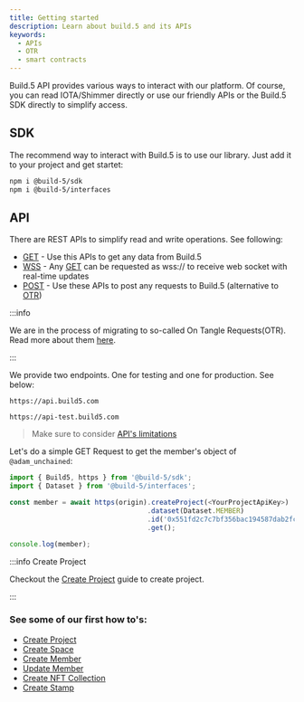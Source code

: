 ```yaml
---
title: Getting started
description: Learn about build.5 and its APIs
keywords:
  - APIs
  - OTR
  - smart contracts
---
```



Build.5 API provides various ways to interact with our platform. Of course, you can read IOTA/Shimmer directly or use our friendly APIs or the Build.5 SDK directly to simplify access.

## SDK

The recommend way to interact with Build.5 is to use our library. Just add it to your project and get startet:

```bash npm2yarn
npm i @build-5/sdk
npm i @build-5/interfaces
```

## API

There are REST APIs to simplify read and write operations. See following:
- [GET](search-get) - Use this APIs to get any data from Build.5
- [WSS](search-get) - Any [GET](search-get) can be requested as wss:// to receive web socket with real-time updates
- [POST](search-post) - Use these APIs to post any requests to Build.5 (alternative to [OTR](search-otr))

:::info

We are in the process of migrating to so-called On Tangle Requests(OTR). Read more about them [here](on-tangle-request).

:::

We provide two endpoints. One for testing and one for production. See below:

<Tabs>
<TabItem value="production" label="Production Endpoint" default>

```
https://api.build5.com
```

</TabItem>
<TabItem value="testing" label="Testing Endpoint">

```
https://api-test.build5.com
```

</TabItem>
</Tabs>

> Make sure to consider [API's limitations](limitations)

Let's do a simple GET Request to get the member's object of `@adam_unchained`:

```ts
import { Build5, https } from '@build-5/sdk';
import { Dataset } from '@build-5/interfaces';

const member = await https(origin).createProject(<YourProjectApiKey>)
                                  .dataset(Dataset.MEMBER)
                                  .id('0x551fd2c7c7bf356bac194587dab2fcd46420054b')
                                  .get();

console.log(member);
```
:::info Create Project

Checkout the [Create Project](products/project/how-to/create-project) guide to create project.

:::

### See some of our first how to's:
- [Create Project](products/project/how-to/create-project)
- [Create Space](products/dao-management/space/how-to/create-space)
- [Create Member](products/dao-management/member/how-to/create-member)
- [Update Member](products/dao-management/member/how-to/update-member)
- [Create NFT Collection](products/nft/how-to/create-nft-collection)
- [Create Stamp](products/stamp/how-to/create-stamp)